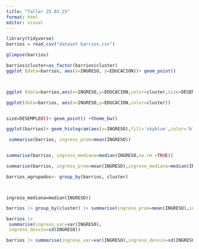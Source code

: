 ```yaml
---
title: "Taller 25.03.25"
format: html
editor: visual
---
```


```r
library(tidyverse)
barrios = read_csv("dataset barrios.csv")
```


```r
glimpse(barrios)

```

```r
barrios$cluster=as_factor(barrios$cluster)
ggplot (data=barrios, aes(x=INGRESO, y=EDUCACION))+ geom_point()
```

```r

```

```r

```

```r
ggplot (data=barrios,aes(x=INGRESO,y=EDUCACION,color=cluster,size=DESEMPLEO))+geom_point()+theme_bw()
```

```r
ggplot(data=barrios, aes(x=INGRESO,y=EDUCACION,color=cluster))
```

```r

```

```r
size=DESEMPLEO))+ geom_point() +theme_bw()
```

```r
ggplot(barrios)+ geom_histogram(aes(x=INGRESO),fill='skyblue',color='blue')+
```

```r
 summarise(barrios, ingreso_prom=mean(INGRESO))

```

```{summarise(barrios, ingreso_mediana=median(INGRESO,na.rm=T))}

```

```r
summarise(barrios, ingreso_mediana=median(INGRESO,na.rm =TRUE))

```

```r
summarise(barrios, ingreso_prom=mean(INGRESO),ingreso_mediana=median(INGRESO))

```

```r
barrios_agrupados<- group_by(barrios, cluster)
```

```barrios_agrupados
```

```r

```

```{summarise(barrios_agrupados,ingreso_prom=mean(INGRESO),}
ingreso_mediana=median(INGRESO))

```

```r
barrios |> group_by(cluster) |> summarise(ingreso_prom=mean(INGRESO),ingreso_mediana=median(INGRESO))

```

```r
barrios |>
 summarise(ingreso_var=var(INGRESO),
 ingreso_desvio=sd(INGRESO))
```

```r
barrios |> summarise(ingreso_var=var(INGRESO),ingreso_desvio=sd(INGRESO))
```
